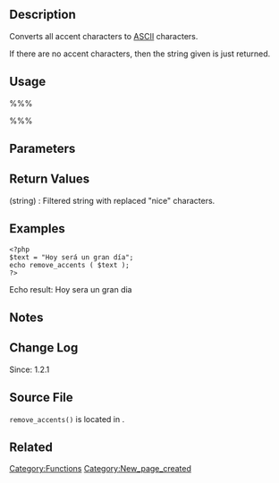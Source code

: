 {{Languages|
{{en|Function Reference/remove accents}}
{{ja|Function Reference/remove accents}}
}}
== Description ==
Converts all accent characters to [[wikipedia:ASCII|ASCII]] characters.

If there are no accent characters, then the string given is just returned.

== Usage ==
%%%<?php remove_accents( $string ) ?>%%%

== Parameters ==
{{Parameter|$string|string|Text that might have accent characters}}

== Return Values ==
; (string) : Filtered string with replaced "nice" characters.

== Examples ==
<!-- Need creative examples. Feel free to link to external examples. -->

<pre>
<?php
$text = "Hoy será un gran día";
echo remove_accents ( $text );
?>
</pre>

Echo result: Hoy sera un gran dia

== Notes ==

== Change Log ==
Since: 1.2.1

== Source File ==

<tt>remove_accents()</tt> is located in {{Trac|wp-includes/formatting.php}}.

== Related ==
<!--
    To Do:
    Need to find related functions.
    Need to create groups of functions and create templates to add them to a page quickly.
    Some functions may be related to many groups of functions.
-->

{{Tag Footer}}

[[Category:Functions]]
[[Category:New_page_created]]